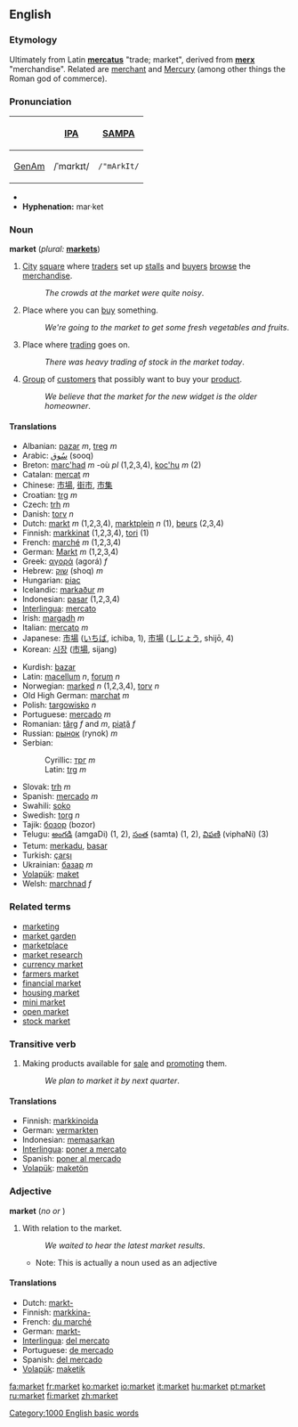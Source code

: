 ==English==

===Etymology===
Ultimately from Latin '''[[mercatus]]''' "trade; market", derived from '''[[merx]]''' "merchandise".  Related are [[merchant]] and [[Mercury]] (among other things the Roman god of commerce).

===Pronunciation===
{| border=1 cellpadding=5
! !! [[w:International Phonetic Alphabet|IPA]] !! [[w:SAMPA|SAMPA]]
|-
! [[GenAm]]
| /ˈmɑrkɪt/ || <tt>/"mArkIt/</tt>
|}
*{{audio|en-us-market.ogg|Audio (US)}}
*'''Hyphenation:''' mar·ket

===Noun===
'''market''' (''plural:'' '''[[markets]]''')

# [[City]] [[square]] where [[trader]]s set up [[stall]]s and [[buyer]]s [[browse]] the [[merchandise]].
#:''The crowds at the market were quite noisy''.
# Place where you can [[buy]] something.
#:''We're going to the market to get some fresh vegetables and fruits''.
# Place where [[trading]] goes on.
#:''There was heavy trading of stock in the market today''.
# [[Group]] of [[customer]]s that possibly want to buy your [[product]].
#:''We believe that the market for the new widget is the older homeowner''.

====Translations====
{{top}}
*Albanian: [[pazar]] ''m'', [[treg]] ''m''
*Arabic: [[سُوق]] (sooq)
*Breton: [[marc'had]] ''m'' -où ''pl'' (1,2,3,4), [[koc'hu]] ''m'' (2)
*Catalan: [[mercat]] ''m''
*Chinese: [[市場]], [[街市]], [[市集]]
*Croatian: [[trg]] ''m''
*Czech: [[trh]] ''m''
*Danish: [[torv]] ''n''
*Dutch: [[markt]] ''m'' (1,2,3,4), [[marktplein]] ''n'' (1), [[beurs]] (2,3,4)
*Finnish: [[markkinat]] (1,2,3,4), [[tori]] (1)
*French: [[marché]] ''m'' (1,2,3,4)
*German: [[Markt]] ''m'' (1,2,3,4)
*Greek: [[αγορά]] (agorá) ''f''
*Hebrew: [[שוק]] (shoq) ''m''
*Hungarian: [[piac]]
*Icelandic: [[markaður]] ''m''
*Indonesian: [[pasar]] (1,2,3,4)
*[[Interlingua]]: [[mercato]]
*Irish: [[margadh]] ''m''
*Italian: [[mercato]] ''m''
*Japanese: [[市場]] ([[いちば]], ichiba, 1), [[市場]] ([[しじょう]], shijō, 4)
*Korean: [[시장]] ([[市場]], sijang)
{{mid}}
*Kurdish: [[bazar]]
*Latin: [[macellum]] ''n'', [[forum]] ''n''
*Norwegian: [[marked]] ''n'' (1,2,3,4), [[torv]] ''n''
*Old High German: [[marchat]] ''m''
*Polish: [[targowisko]] ''n''
*Portuguese: [[mercado]] ''m''
*Romanian: [[târg]] ''f'' and ''m'', [[piaţă]] ''f''
*Russian: [[рынок]] (rynok) ''m''
*Serbian:
*:Cyrillic: [[трг]] ''m''
*:Latin: [[trg]] ''m''
*Slovak: [[trh]] ''m''
*Spanish: [[mercado]] ''m''
*Swahili: [[soko]]
*Swedish: [[torg]] ''n''
*Tajik: [[бозор]] (bozor)
*Telugu: [[అంగడి]] (amgaDi) (1, 2), [[సంత]] (samta) (1, 2), [[విఫణి]] (viphaNi) (3)
*Tetum: [[merkadu]], [[basar]]
*Turkish: [[çarşı]]
*Ukrainian: [[базар]] ''m''
*[[Volapük]]: [[maket]]
*Welsh: [[marchnad]] ''f''
{{bottom}}

===Related terms===
*[[marketing]]
*[[market garden]]
*[[marketplace]]
*[[market research]]
*[[currency market]]
*[[farmers market]]
*[[financial market]]
*[[housing market]]
*[[mini market]]
*[[open market]]
*[[stock market]]

===Transitive verb===
{{en-infl-reg-consonant|market||}}

# Making products available for [[sale]] and [[promoting]] them.
#:''We plan to market it by next quarter''.

====Translations====
*Finnish: [[markkinoida]]
*German: [[vermarkten]]
*Indonesian: [[pasar|memasarkan]]
*[[Interlingua]]: [[poner a mercato]]
*Spanish: [[poner al mercado]]
*[[Volapük]]: [[maketön]]

===Adjective===
'''market'''  (''no'' {{compar}} ''or'' {{superl}})

# With relation to the market.
#:''We waited to hear the latest market results''.
#*Note: This is actually a noun used as an adjective

====Translations====
*Dutch: [[markt-]]
*Finnish: [[markkina-]]
*French: [[du marché]]
*German: [[markt-]]
*[[Interlingua]]: [[del mercato]]
*Portuguese: [[de mercado]]
*Spanish: [[del mercado]]
*[[Volapük]]: [[maketik]]

[[Category:1000 English basic words]]

[[fa:market]]
[[fr:market]]
[[ko:market]]
[[io:market]]
[[it:market]]
[[hu:market]]
[[pt:market]]
[[ru:market]]
[[fi:market]]
[[zh:market]]